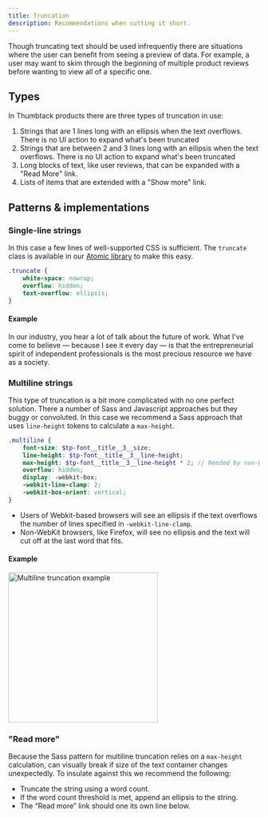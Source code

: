 ```yaml
---
title: Truncation
description: Recommendations when cutting it short.
---
```


Though truncating text should be used infrequently there are situations where the user can benefit from seeing a preview of data. For example, a user may want to skim through the beginning of multiple product reviews before wanting to view all of a specific one.

## Types

In Thumbtack products there are three types of truncation in use:

1. Strings that are 1 lines long with an ellipsis when the text overflows. There is no UI action to expand what's been truncated
2. Strings that are between 2 and 3 lines long with an ellipsis when the text overflows. There is no UI action to expand what's been truncated
3. Long blocks of text, like user reviews, that can be expanded with a "Read More" link.
4. Lists of items that are extended with a "Show more" link.

## Patterns & implementations

### Single-line strings

In this case a few lines of well-supported CSS is sufficient. The `truncate` class is available in our [Atomic library](/atomic/#section-truncate) to make this easy.

```css
.truncate {
    white-space: nowrap;
    overflow: hidden;
    text-overflow: ellipsis;
}
```

#### Example

<div className="bg-gray-200 pa3">
    <div className="truncate">
        In our industry, you hear a lot of talk about the future of work. What I’ve come to believe
        — because I see it every day — is that the entrepreneurial spirit of independent
        professionals is the most precious resource we have as a society.
    </div>
</div>

### Multiline strings

This type of truncation is a bit more complicated with no one perfect solution. There a number of Sass and Javascript approaches but they buggy or convoluted. In this case we recommend a Sass approach that uses `line-height` tokens to calculate a `max-height`.

```scss
.multiline {
    font-size: $tp-font__title__3__size;
    line-height: $tp-font__title__3__line-height;
    max-height: $tp-font__title__3__line-height * 2; // Needed by non-Webkit browsers
    overflow: hidden;
    display: -webkit-box;
    -webkit-line-clamp: 2;
    -webkit-box-orient: vertical;
}
```

-   Users of Webkit-based browsers will see an ellipsis if the text overflows the number of lines specified in `-webkit-line-clamp`.
-   Non-WebKit browsers, like Firefox, will see no ellipsis and the text will cut off at the last word that fits.

#### Example

<img src="./multiline.png" alt="Multiline truncation example" width="300" />

### "Read more"

Because the Sass pattern for multiline truncation relies on a `max-height` calculation, can visually break if size of the text container changes unexpectedly. To insulate against this we recommend the following:

-   Truncate the string using a word count.
-   If the word count threshold is met, append an ellipsis to the string.
-   The “Read more” link should one its own line below.
